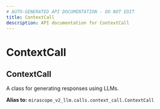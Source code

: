 ```yaml
---
# AUTO-GENERATED API DOCUMENTATION - DO NOT EDIT
title: ContextCall
description: API documentation for ContextCall
---
```


# ContextCall

## <ApiType type="Alias" path="calls/decorator/ContextCall" symbolName="ContextCall" /> ContextCall

A class for generating responses using LLMs.


**Alias to:** `mirascope_v2_llm.calls.context_call.ContextCall`
